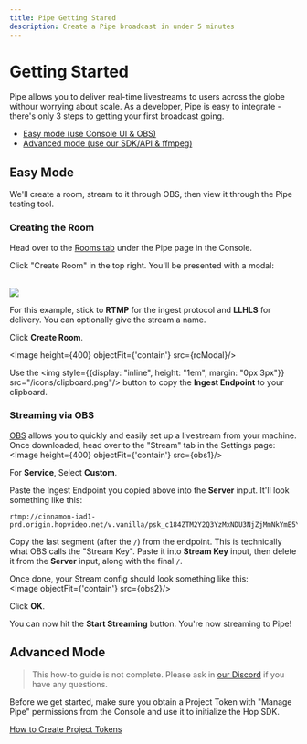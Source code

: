 ```yaml
---
title: Pipe Getting Stared
description: Create a Pipe broadcast in under 5 minutes
---
```



# Getting Started

Pipe allows you to deliver real-time livestreams to users across the globe withour worrying about scale. As a developer, Pipe is easy to integrate - there's only 3 steps to getting your first broadcast going.

- [Easy mode (use Console UI & OBS)](#easy-mode)
- [Advanced mode (use our SDK/API & ffmpeg)](#advanced-mode)




## Easy Mode

We'll create a room, stream to it through OBS, then view it through the Pipe testing tool.

### Creating the Room

Head over to the [Rooms tab](https://console.hop.io/pipe/rooms) under the Pipe page in the Console.

Click "Create Room" in the top right. You'll be presented with a modal:

<br/>
<Image height={400} objectFit={'contain'} src={crModal}/>

For this example, stick to **RTMP** for the ingest protocol and **LLHLS** for delivery. You can optionally give the stream a name.

Click **Create Room**.

<Image height={400} objectFit={'contain'} src={rcModal}/>

Use the <span><img style={{display: "inline", height: "1em", margin: "0px 3px"}} src="/icons/clipboard.png"/></span> button to copy the **Ingest Endpoint** to your clipboard.

### Streaming via OBS
[OBS](https://obsproject.com/) allows you to quickly and easily set up a livestream from your machine. Once downloaded, head over to the "Stream" tab in the Settings page:
<br/>
<Image height={400} objectFit={'contain'} src={obs1}/>

For **Service**, Select **Custom**.

Paste the Ingest Endpoint you copied above into the **Server** input. It'll look something like this:
```
rtmp://cinnamon-iad1-prd.origin.hopvideo.net/v.vanilla/psk_c184ZTM2Y2Q3YzMxNDU3NjZjMmNkYmE5YzQzNTI2MThhOV8zMjUyOTM4ODQzNjc0MjE1Nw
```

Copy the last segment (after the `/`) from the endpoint. This is technically what OBS calls the "Stream Key". Paste it into **Stream Key** input, then delete it from the **Server** input, along with the final `/`.

Once done, your Stream config should look something like this:
<br/>
<Image objectFit={'contain'} src={obs2}/>

Click **OK**.

You can now hit the **Start Streaming** button. You're now streaming to Pipe!



## Advanced Mode

> This how-to guide is not complete. Please ask in [our Discord](https://discord.gg/hop) if you have any questions.

Before we get started, make sure you obtain a Project Token with "Manage Pipe" permissions from the Console and use it to initialize the Hop SDK. 

[How to Create Project Tokens](/docs/reference/project_tokens#creating-project-tokens)